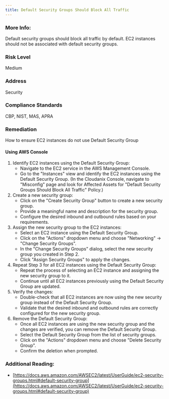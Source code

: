 ```yaml
---
title: Default Security Groups Should Block All Traffic
---
```


### More Info:

Default security groups should block all traffic by default. EC2 instances should not be associated with default security groups.

### Risk Level

Medium

### Address

Security

### Compliance Standards

CBP, NIST, MAS, APRA

### Remediation

How to ensure EC2 instances do not use Default Security Group

#### Using AWS Console

1. Identify EC2 instances using the Default Security Group:
   - Navigate to the EC2 service in the AWS Management Console.
   - Go to the "Instances" view and identify the EC2 instances using the Default Security Group.
     (In the Cloudanix Console, navigate to "Misconfig" page and look for Affected Assets for "Default Security Groups Should Block All Traffic" Policy.)
2. Create a new security group:
   - Click on the "Create Security Group" button to create a new security group.
   - Provide a meaningful name and description for the security group.
   - Configure the desired inbound and outbound rules based on your requirements.
3. Assign the new security group to the EC2 instances:
   - Select an EC2 instance using the Default Security Group.
   - Click on the "Actions" dropdown menu and choose "Networking" -> "Change Security Groups".
   - In the "Change Security Groups" dialog, select the new security group you created in Step 2.
   - Click "Assign Security Groups" to apply the changes.
4. Repeat Step 3 for all EC2 instances using the Default Security Group:
   - Repeat the process of selecting an EC2 instance and assigning the new security group to it.
   - Continue until all EC2 instances previously using the Default Security Group are updated.
5. Verify the changes:
   - Double-check that all EC2 instances are now using the new security group instead of the Default Security Group.
   - Validate that the desired inbound and outbound rules are correctly configured for the new security group.
6. Remove the Default Security Group:
   - Once all EC2 instances are using the new security group and the changes are verified, you can remove the Default Security Group.
   - Select the Default Security Group from the list of security groups.
   - Click on the "Actions" dropdown menu and choose "Delete Security Group".
   - Confirm the deletion when prompted.

### Additional Reading:

- [https://docs.aws.amazon.com/AWSEC2/latest/UserGuide/ec2-security-groups.html#default-security-group](https://docs.aws.amazon.com/AWSEC2/latest/UserGuide/ec2-security-groups.html#default-security-group)
